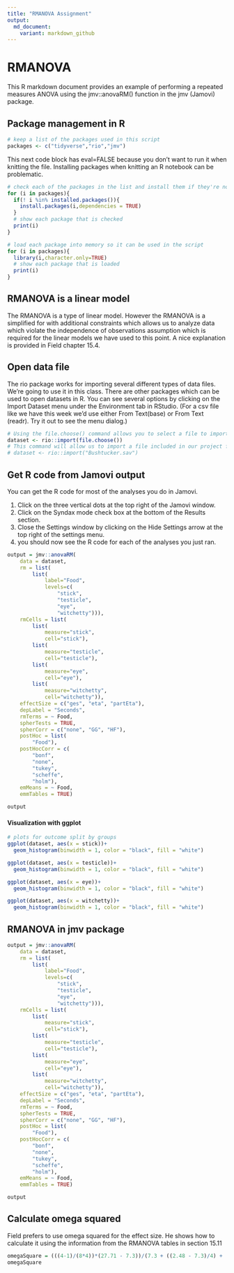 ---
title: "RMANOVA Assignment"
output:
  md_document:
    variant: markdown_github
---

#  RMANOVA

This R markdown document provides an example of performing a repeated measures ANOVA using the  jmv::anovaRM() function in the jmv (Jamovi) package.

## Package management in R

```{r}
# keep a list of the packages used in this script
packages <- c("tidyverse","rio","jmv")
```

This next code block has eval=FALSE because you don't want to run it when knitting the file. Installing packages when knitting an R notebook can be problematic.

```{r eval=FALSE}
# check each of the packages in the list and install them if they're not installed already
for (i in packages){
  if(! i %in% installed.packages()){
    install.packages(i,dependencies = TRUE)
  }
  # show each package that is checked
  print(i)
}
```

```{r}
# load each package into memory so it can be used in the script
for (i in packages){
  library(i,character.only=TRUE)
  # show each package that is loaded
  print(i)
}
```

## RMANOVA is a linear model

The RMANOVA is a type of linear model. However the RMANOVA is a simplified for with additional constraints which allows us to analyze data which violate the independence of observations assumption which is required for the linear models we have used to this point. A nice explanation is provided in Field chapter 15.4.

## Open data file

The rio package works for importing several different types of data files. We're going to use it in this class. There are other packages which can be used to open datasets in R. You can see several options by clicking on the Import Dataset menu under the Environment tab in RStudio. (For a csv file like we have this week we'd use either From Text(base) or From Text (readr). Try it out to see the menu dialog.)

```{r}
# Using the file.choose() command allows you to select a file to import from another folder.
dataset <- rio::import(file.choose())
# This command will allow us to import a file included in our project folder.
# dataset <- rio::import("Bushtucker.sav")
```

## Get R code from Jamovi output

You can get the R code for most of the analyses you do in Jamovi.

1. Click on the three vertical dots at the top right of the Jamovi window.
2. Click on the Syndax mode check box at the bottom of the Results section.
3. Close the Settings window by clicking on the Hide Settings arrow at the top right of the settings menu.
4. you should now see the R code for each of the analyses you just ran.

```{r}
output = jmv::anovaRM(
    data = dataset,
    rm = list(
        list(
            label="Food",
            levels=c(
                "stick",
                "testicle",
                "eye",
                "witchetty"))),
    rmCells = list(
        list(
            measure="stick",
            cell="stick"),
        list(
            measure="testicle",
            cell="testicle"),
        list(
            measure="eye",
            cell="eye"),
        list(
            measure="witchetty",
            cell="witchetty")),
    effectSize = c("ges", "eta", "partEta"),
    depLabel = "Seconds",
    rmTerms = ~ Food,
    spherTests = TRUE,
    spherCorr = c("none", "GG", "HF"),
    postHoc = list(
        "Food"),
    postHocCorr = c(
        "bonf",
        "none",
        "tukey",
        "scheffe",
        "holm"),
    emMeans = ~ Food,
    emmTables = TRUE)

output
```


#### Visualization with ggplot

```{r}
# plots for outcome split by groups
ggplot(dataset, aes(x = stick))+
  geom_histogram(binwidth = 1, color = "black", fill = "white")

ggplot(dataset, aes(x = testicle))+
  geom_histogram(binwidth = 1, color = "black", fill = "white")

ggplot(dataset, aes(x = eye))+
  geom_histogram(binwidth = 1, color = "black", fill = "white")

ggplot(dataset, aes(x = witchetty))+
  geom_histogram(binwidth = 1, color = "black", fill = "white")

```

## RMANOVA in jmv package

```{r}
output = jmv::anovaRM(
    data = dataset,
    rm = list(
        list(
            label="Food",
            levels=c(
                "stick",
                "testicle",
                "eye",
                "witchetty"))),
    rmCells = list(
        list(
            measure="stick",
            cell="stick"),
        list(
            measure="testicle",
            cell="testicle"),
        list(
            measure="eye",
            cell="eye"),
        list(
            measure="witchetty",
            cell="witchetty")),
    effectSize = c("ges", "eta", "partEta"),
    depLabel = "Seconds",
    rmTerms = ~ Food,
    spherTests = TRUE,
    spherCorr = c("none", "GG", "HF"),
    postHoc = list(
        "Food"),
    postHocCorr = c(
        "bonf",
        "none",
        "tukey",
        "scheffe",
        "holm"),
    emMeans = ~ Food,
    emmTables = TRUE)

output
```

## Calculate omega squared

Field prefers to use omega squared for the effect size. He shows how to calculate it using the information from the RMANOVA tables in section 15.11

```{r}
omegaSquare = (((4-1)/(8*4))*(27.71 - 7.3))/(7.3 + ((2.48 - 7.3)/4) + (((4-1)/(8*4))*(27.71 - 7.3)))
omegaSquare
```

